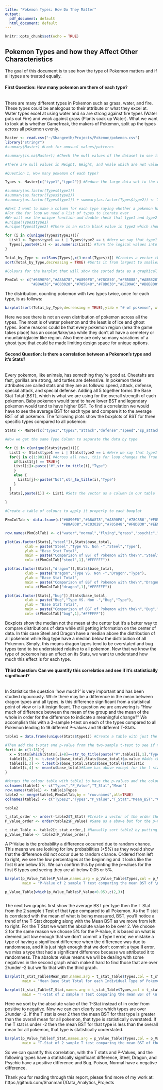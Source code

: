 ---
title: "Pokemon Types: How Do They Matter"
output:
  pdf_document: default
  html_document: default
---

```{r setup, include=FALSE}
knitr::opts_chunk$set(echo = TRUE)
```

## Pokemon Types and how they Affect Other Characteristics

The goal of this document is to see how the type of Pokemon matters and if all types are treated equally.

#### First Question: How many pokemon are there of each type?\
\
There are many different types in Pokemon such as grass, water, and fire. These types could be analogous to their attribute or what they excel at. Water types excel at using water and so are strong against fire types (Water puts out Fire) and weak against grass (Plants soak up Water). What we want to look at is whether Gamefreak, the makers of Pokemon, split up the types across all pokemon evenly.

```{r, include=FALSE}
Master <- read.csv("~/Shangeeth/Projects/Pokemon/pokemon.csv")
library("stringr")
#summary(Master) #Look for unusual values/patterns

#summary(is.na(Master)) #Check the null values of the dataset to see if row should be deleted

#There are null values in Height, Weight, and %male which are not values we will use so they will just be ignored rather than delete the row or change the value

#Question 1, How many pokemon of each type?

Types <- Master[c("type1","type2")] #Reduce the large data set to the columns we care about

#summary(as.factor(Types$type1))
#summary(as.factor(Types$type2))
#summary(as.factor(Types$type1)) + summary(as.factor(Types$type2)) <- This doesn't work but is what we want

#Next I want to make a column for each type saying whether a pokemon has this type in column 1 or column 2
#For the for loop we need a list of types to iterate over
#We will use the unique function and double check that type1 and type2 have the same unique set of types
#unique(Types$type1) 
#unique(Types$type2) #There is an extra blank value in type2 which shouldn't matter for the merge

for (i in c(unique(Types$type1))){
  List1 <- Types$type1 == i | Types$type2 == i #Here we say that type1 or type 2 is what we want than the pokemon has that type
  Types[,paste0(i)] <- as.numeric(List1) #Turn the logical values into numeric 0 & 1
}

Total_by_Type <- colSums(Types[,c(3:ncol(Types))]) #Creates a vector that has the total amount of pokemon as a number with each column titled by the type
sort(Total_by_Type,decreasing = TRUE) #Sorts it from largest to smallest

#Colours for the barplot that will show the sorted data as a graphical representation

PkmCol <- c("#6890F0","#A8A878","#A890F0",'#78C850',"#F85888","#A8B820","#F08030","#A040A0","#E0C068",
            "#B8A038","#C03028","#705848","#F8D030","#EE99AC","#B8B8D0","#7038F8","#705898","#98D8D8")


```

The distribution, counting pokemon with two types twice, once for each type, is as follows:
 
```{r, echo=FALSE}
barplot(sort(Total_by_Type,decreasing = TRUE),ylab = "# of pokemon", xlab = "Types",col = PkmCol, main = "# of Pokemon by Type")
```

Here we see there is not an even distribution of pokemon across all the types. The most is of water pokemon and the least is of ice and ghost types. Some reasons could be that every pokemon region (area the game takes place) has an ocean/lake/sea while they don't all have a cemetery or mountain/glacier like region. Also there are only so many variations of a ghost type that could be made limiting design space for unique options.

#### Second Question: Is there a correlation between a Pokemon's type and it's Stats?\
\
Every pokemon, like animals, has something they're good at. Cheetahs are fast, gorillas are strong, and turtles are defensive. In pokemon these attributes are called stats and they are as follows: speed, attack, defense, special attack, and special defense. Adding all 5 together forms the Base Stat Total (BST), which is what we are using for the overall strength of each pokemon. Baby pokemon would tend to have lower BST and legendary pokemon would tend to have higher BST. To find a correlation we would have to see the average BST for each type and compare it to the average BST of all pokemon. The following plots show the boxplots of BST for three specific types compared to all pokemon:

```{r, include=FALSE}
Stats <- Master[c("type1","type2","attack","defense","speed","sp_attack","sp_defense","base_total")] #Reduce the large data set to the columns we care about

#Now we get the same Type Column to separate the data by type

for (i in c(unique(Stats$type1))){
  List1 <- Stats$type1 == i | Stats$type2 == i #Here we say that type1 or type 2 is what we want than the pokemon has that type
  for(j in c(1:801)){ #Across all rows, this for loop changes the True and False values to something for understandable when we plot the data
    if(List1[j] == TRUE){
    List1[j]<-paste("#",str_to_title(i),"Type")
    }
    else {
      List1[j]<-paste("Not",str_to_title(i),"Type")
    }
  }
  Stats[,paste(i)] <- List1 #Sets the vector as a column in our table
  
}

#Create a table of colours to apply it properly to each boxplot

PkmColTab <- data.frame(c("#6890F0","#A8A878","#A890F0",'#78C850',"#F85888","#A8B820","#F08030","#A040A0","#E0C068",
                          "#B8A038","#C03028","#705848","#F8D030","#EE99AC","#B8B8D0","#7038F8","#705898","#98D8D8"))

row.names(PkmColTab) <- c("water","normal","flying","grass","psychic","bug","fire","poison","ground","rock","fighting","dark","electric","fairy","steel","dragon","ghost","ice")
```

```{r, echo=FALSE, out.width="80%"}
plot(as.factor(Stats[,"steel"]),Stats$base_total,
         xlab = paste("Steel","Type VS. Non -","Steel","Type"),
         ylab = "Base Stat Total",
         main = paste("Comparison of BST of Pokemon with the\n","Steel","type to Pokemon Without it"),
         col= c(PkmColTab["steel",1],"#FFFFFF"))
```
```{r, echo=FALSE, out.width="80%"}
plot(as.factor(Stats[,"dragon"]),Stats$base_total,
         xlab = paste("Dragon","Type VS. Non -","Dragon","Type"),
         ylab = "Base Stat Total",
         main = paste("Comparison of BST of Pokemon with the\n","Dragon","type to Pokemon Without it"),
         col= c(PkmColTab["dragon",1],"#FFFFFF"))
```
```{r, echo=FALSE, out.width="200%"}
plot(as.factor(Stats[,"bug"]),Stats$base_total,
         xlab = paste("Bug","Type VS. Non -","Bug","Type"),
         ylab = "Base Stat Total",
         main = paste("Comparison of BST of Pokemon with the\n","Bug","type to Pokemon Without it"),
         col= c(PkmColTab["bug",1],"#FFFFFF"))

```

Boxplots show the median not the mean at the center but it's a better way to compare distributions of data while still getting information on the center of data. In this case Steel and Dragon have a median above the distribution of all pokemon while Bug type have a median below the distribution of all Pokemon. Simply, this means dragon types tend to be overstated and bug types tend to be understated relative to all pokemon. Now that we know the type of pokemon has an effect on its Stats, we want to understand how much this effect is for each type.

#### Third Question: Can we quantify this correlation and see if it's statistically significant?\
\
In Statistics the question 'how much?' is very important and has been studied rigourously. While there may be a difference in the mean between dragon types and all types, is this difference significant from a statistical point of view or is it insignificant. The question we are answering is "How much of difference between the mean of the group and the mean of the whole in order for the difference to indicate a meaningful change?" We accomplish this with a 2-sample t-test on each of the types compared to all Pokemon leading to 18 different P-values and 18 different T-Stats.

```{r, include=FALSE}
table1 = data.frame(unique(Stats$type1)) #Create a table with just the type data 

#Then add the t-stat and p-value from the two-sample t-test to see if there is a statistical difference in means
for(i in c(1:18)){
  x = Stats[which(Stats[,i+8]==str_to_title(paste("#",table1[i,1],"Type"))),] #subsets the data based on the type we created in the previous section to be used as one of the samples
  table1[i,2] <- t.test(x$base_total,Stats$base_total)$p.value #Adds the p-value from the 2 sample t test for that type into that row
  table1[i,3] <- t.test(x$base_total,Stats$base_total)$statistic
  table1[i,4] <- mean(x$base_total)#Same has above except for the t stat
}

#Merges the colour table with table1 to have the p-values and the colour RGB code in the same row
colnames(table1) <- c("Types","P_Value","T_Stat","Mean")
row.names(table1) <- table1$Types
table2 <- merge(table1,PkmColTab,by = "row.names",all=TRUE)
colnames(table2) <- c("Types2","Types","P_Value","T_Stat","Mean_BST","Colours")

table2

t_stat_order <- order(-table2$T_Stat) #Create a vector of the order the T stat table from largest to smallest to see the outliers at the edges of the graphs (As we did a two-tailed t test)
P_Value_order <- order(table2$P_Value) #Same as a above but for the p-value

t_stat_Table <- table2[t_stat_order,] #Manually sort table2 by putting it in the order of the t_stat_order, a vector with numbers representing the row in table2
p_Value_Table <- table2[P_Value_order,] 
```

A P-Value is the probability a difference occurred due to random chance. This means we are looking for low probabilities (<5%) as they would show that the difference did not occur due to random chance. Ordered from left to right, we see the low percentages at the beginning and it looks like the first 6 are below 5%. We can confirm this by printing the p-values for the first 6 types and seeing they are all below 0.05 or 5%.

```{r, echo=FALSE, out.width="80%"}
barplot(p_Value_Table$P_Value,names.arg = p_Value_Table$Types,col = p_Value_Table$Colours,xlab = 'Types' ,ylab = "P-Value as %", 
        main = "P-Value of 2 sample T test comparing the mean BST of \n the Individual Type of Pokemon with all Pokemon") #Plot showing the p-values of the t test against the types

p_Value_Table[which(p_Value_Table$P_Value<0.05),c(2,3)]
 
```

The next two graphs first show the average BST per type then the T Stat from the 2 sample t Test of that type compared to all Pokemon. As the T stat is correlated with the mean of what is being measured, BST, you'll notice a trend of the T-Stat dropping along with the Mean BST as we move from left to right. For the T Stat we want the absolute value to be over 2. We choose 2 for the same reason we choose 5% for the P-Value, it is based on what is deemed just low enough that we don't commit a Type I error, we mistake a type of having a significant difference when the difference was due to randomness, and it is just high enough that we don't commit a type II error, we miss a type that had a significant difference because we attributed it to randomness. The absolute value means we will be dealing with some negatives in the second graph which make it hard to find those that are over 2/under -2 but we fix that with the third graph.

```{r, echo=FALSE, out.width="80%"}
barplot(t_stat_Table$Mean_BST,names.arg = t_stat_Table$Types,col = t_stat_Table$Colours, xlab = 'Types', ylab = "Base Total Stat",
        main = "Mean Base Stat Total for each Individual Type of Pokemon\nOrdered by Signed Value of T-Stat")
```
```{r, echo=FALSE, out.width="80%"}
barplot(t_stat_Table$T_Stat,names.arg = t_stat_Table$Types,col = t_stat_Table$Colours,xlab = 'Types' ,ylab = "T-Stat", 
        main = "T-Stat of 2 sample T test comparing the mean BST of \n the Individual Type of Pokemon with all Pokemon") #Plot showing the t-stat of the t test against the types in largest to smallest order
```

Here we sort by the absolute value of the T-Stat instead of in order from positive to negative. Now we can can clearly see which types are over 2/under -2. If the T stat is over 2 then the mean BST for that type is greater than the overall mean for all pokemon, that type is statistically overstated. If the T stat is under -2 then the mean BST for that type is less than the overall mean for all pokemon, that type is statistically understated.

```{r, echo=FALSE, out.width="80%"}
barplot(p_Value_Table$T_Stat,names.arg = p_Value_Table$Types,col = p_Value_Table$Colours,xlab = 'Types' ,ylab = "T-Stat", 
        main = "T-Stat of 2 sample T test comparing the mean BST of the Individual\nType of Pokemon with all Pokemon Ordered by Absolute Value of T-Stat") #Plot showing the t-stat in order of the absolute value of the t-stat so all the outliers are in one place 
```

So we can quantify this correlation, with the T stats and P-Values, and the following types have a statistically significant difference, Steel, Dragon, and Psychic have a positive difference and Bug, Poison, Normal have a negative difference.

Thank you for reading through this report, please find more of my work at: https://github.com/ShanmanT/Data_Analytics_Projects



